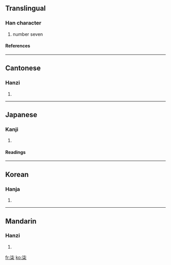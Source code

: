 {{see|漆}}

==Translingual==
===Han character===
{{Han char|rn=75|rad=木|as=05|sn=9|four=3490<sub>4</sub>|canj=水心木 (EPD), X水心木 (XEPD)}}
# number seven
====References====
{{Han ref|kx=0519.030|dkj=14620|dj=0907.020|hdz=21188.060|uh=67D2|ud=26578|bh=AC6D|bd=44141}}

----
==Cantonese==
===Hanzi===
{{yue-hanzi|jyut=|y=chat1}}
# {{defn|Cantonese}}

----
==Japanese==
===Kanji===
{{ja-kanji|grade=|rs=木05}}
# {{defn|Japanese}} 
====Readings====
{{ja-readings|on=[[しつ]] (shitsu), [[しち]] (shichi)|kun=[[うるし]] (urushi)}}

----
==Korean==
===Hanja===
{{ko-hanja|hangeul=칠|eumhun=|rv=chil|mr=ch'il|y=chil}}
# {{defn|Korean}}

----
==Mandarin==
===Hanzi===
{{cmn-hanzi|pin=[[jiǎ]] (jia3), [[qī]] (qi1), [[yā]] (ya1)|wg=chia<sup>3</sup>, ch'i<sup>1</sup>, ya<sup>1</sup>}}
# {{defn|Mandarin}}

[[fr:柒]]
[[ko:柒]]